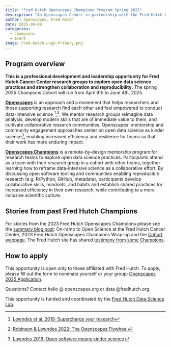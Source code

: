 ```yaml
---
title: "Fred Hutch Openscapes Champions Program Spring 2025"
description: "An Openscapes Cohort in partnership with the Fred Hutch Cancer Center Data Science Lab" 
author: Openscapes, Fred Hutch
date: 2025-04-09
categories:
  - champions
  - event
image: Fred-Hutch-Logo-Primary.png 
---
```


## Program overview

**This is a professional development and leadership opportunity for Fred Hutch Cancer Center research groups to explore open data science practices and strengthen collaboration and reproducibility.** The spring 2025 Champions Cohort will run from April 9th to June 4th, 2025.

[**Openscapes**](https://openscapes.org) is an approach and a movement that helps researchers and those supporting research find each other and feel empowered to conduct data-intensive science [^1],[^2]. We mentor research groups reimagine data analysis, develop modern skills that are of immediate value to them, and cultivate collaborative research communities. Openscapes' mentorship and community engagement approaches center on open data science as kinder science[^3], enabling increased efficiency and resilience for teams so that their work has more enduring impact.

[**Openscapes Champions**](https://www.openscapes.org/champions/) is a remote-by-design mentorship program for research teams to explore open data science practices. Participants attend as a team with their research group in a cohort with other teams, together learning how to reframe data-intensive science as a collaborative effort. By discussing open software tooling and communities enabling reproducible research (e.g. R/Python, GitHub, metadata), participants develop collaborative skills, mindsets, and habits and establish shared practices for increased efficiency in their own research, while contributing to a more inclusive scientific culture.

## Stories from past Fred Hutch Champions

For stories from the 2023 Fred Hutch Openscapes Champions please see the [summary blog post](../../blog/2023-12-04-fred-hutch/): On-ramp to Open Science at the Fred Hutch Cancer Center, 2023 Fred Hutch Openscapes Champions Wrap-up and the [Cohort webpage](https://openscapes.github.io/2023-fred-hutch/). The Fred Hutch site has shared [testimony from some Champions](https://ocdo.fredhutch.org/programs/openscapes.html?utm_source=substack&utm_medium=email#testimony-from-the-2023-champions-cohort). 

## How to apply

This opportunity is open only to those affiliated with Fred Hutch. To apply, please fill out the form to nominate yourself or your group: [Openscapes 2025 Application](https://forms.gle/2SVfjvfCrAP87Hrt8).

Questions? Contact hello \@ openscapes.org or data \@fredhutch.org.

This opportunity is funded and coordinated by the [Fred Hutch Data Science Lab](https://hutchdatascience.org/).



<!---
## Cohort details

**Our Cohort will meet five times over two months, on alternating Tuesdays.**

-   **Dates:** August 29, September 12, 26, October 10, 24, 2023
-   **Times:** 10:00-11:30 am Pacific Time
-   **Where:** remotely, via Zoom
-   **Who:** Cohort of \~7 research teams. We generally recommend teams of 5, although team size, composition, and extent of shared projects can vary.
-   **Expected time commitment:** The minimum expected time commitment is 1.5 hrs/week for 2 months. This includes 3 hours/month over Zoom as a full Champions Cohort, as well as teams meeting independently to further discuss topics between Cohort Calls.
--->



[^1]: [Lowndes et al. 2019: Supercharge your research](https://openscapes.github.io/supercharge-research/)

[^2]: [Robinson & Lowndes 2022: The Openscapes Flywheel](https://eartharxiv.org/repository/view/4560/)

[^3]: [Lowndes 2019: Open software means kinder science](https://blogs.scientificamerican.com/observations/open-software-means-kinder-science)
